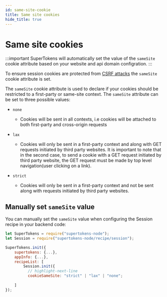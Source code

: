 ```yaml
---
id: same-site-cookie
title: Same site cookies
hide_title: true
---
```


<!-- COPY DOCS -->
<!-- ./session/common-customizations/sessions/same-site-cookie.mdx -->



# Same site cookies

:::important
SuperTokens will automatically set the value of the ``sameSite`` cookie attribute based on your website and api domain configration.
:::

To ensure session cookies are protected from [CSRF attacks](./anti-csrf#csrf-attack) the ``sameSite`` cookie attribute is set.

The ``sameSite`` cookie attribute is used to declare if your cookies should be restricted to a first-party or same-site context.
The ``sameSite`` attribute can be set to three possible values:
- ``none``
  - Cookies will be sent in all contexts, i.e cookies will be attached to both first-party and cross-origin requests

- ``lax``
  - Cookies will only be sent in a first-party context and along with GET requests initiated by third party websites. It is important to note that in the second case, to send a cookie with a GET request initiated by third party website, the GET request must be made by top level navigation(user clicking on a link).
  
- ``strict``
  - Cookies will only be sent in a first-party context and not be sent along with requests initiated by third party websites.

## Manually set ``sameSite`` value
You can manually set the ``sameSite`` value when configuring the Session recipe in your backend code:

<BackendSDKTabs>
<TabItem value="nodejs">

```js
let SuperTokens = require("supertokens-node");
let Session = require("supertokens-node/recipe/session");

SuperTokens.init({
    supertokens: {...},
    appInfo: {...},
    recipeList: [
        Session.init({
          // highlight-next-line
          cookieSameSite: "strict" | "lax" | "none"; 
        
    ]
});
```
</TabItem>
</BackendSDKTabs>
